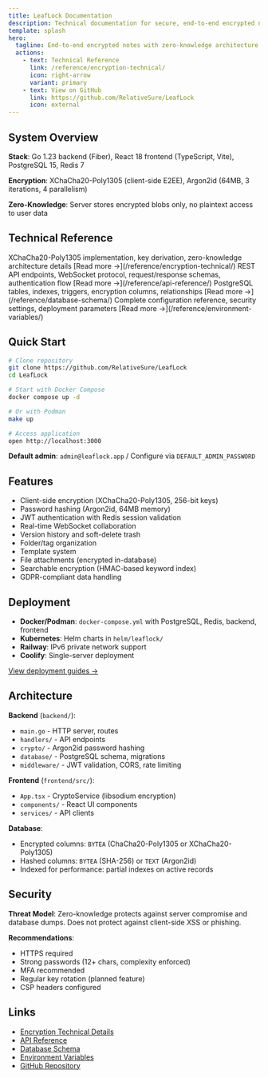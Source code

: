 ```yaml
---
title: LeafLock Documentation
description: Technical documentation for secure, end-to-end encrypted notes with zero-knowledge architecture
template: splash
hero:
  tagline: End-to-end encrypted notes with zero-knowledge architecture. Technical documentation for developers and operators.
  actions:
    - text: Technical Reference
      link: /reference/encryption-technical/
      icon: right-arrow
      variant: primary
    - text: View on GitHub
      link: https://github.com/RelativeSure/LeafLock
      icon: external
---
```



## System Overview

**Stack**: Go 1.23 backend (Fiber), React 18 frontend (TypeScript, Vite), PostgreSQL 15, Redis 7

**Encryption**: XChaCha20-Poly1305 (client-side E2EE), Argon2id (64MB, 3 iterations, 4 parallelism)

**Zero-Knowledge**: Server stores encrypted blobs only, no plaintext access to user data

## Technical Reference

<CardGrid stagger>
  <Card title="Encryption Architecture" icon="approve-check">
    XChaCha20-Poly1305 implementation, key derivation, zero-knowledge architecture details
    [Read more →](/reference/encryption-technical/)
  </Card>
  <Card title="API Reference" icon="open-book">
    REST API endpoints, WebSocket protocol, request/response schemas, authentication flow
    [Read more →](/reference/api-reference/)
  </Card>
  <Card title="Database Schema" icon="setting">
    PostgreSQL tables, indexes, triggers, encryption columns, relationships
    [Read more →](/reference/database-schema/)
  </Card>
  <Card title="Environment Variables" icon="puzzle">
    Complete configuration reference, security settings, deployment parameters
    [Read more →](/reference/environment-variables/)
  </Card>
</CardGrid>

## Quick Start

```bash
# Clone repository
git clone https://github.com/RelativeSure/LeafLock
cd LeafLock

# Start with Docker Compose
docker compose up -d

# Or with Podman
make up

# Access application
open http://localhost:3000
```

**Default admin**: `admin@leaflock.app` / Configure via `DEFAULT_ADMIN_PASSWORD`

## Features

- Client-side encryption (XChaCha20-Poly1305, 256-bit keys)
- Password hashing (Argon2id, 64MB memory)
- JWT authentication with Redis session validation
- Real-time WebSocket collaboration
- Version history and soft-delete trash
- Folder/tag organization
- Template system
- File attachments (encrypted in-database)
- Searchable encryption (HMAC-based keyword index)
- GDPR-compliant data handling

## Deployment

- **Docker/Podman**: `docker-compose.yml` with PostgreSQL, Redis, backend, frontend
- **Kubernetes**: Helm charts in `helm/leaflock/`
- **Railway**: IPv6 private network support
- **Coolify**: Single-server deployment

[View deployment guides →](/deployment/)

## Architecture

**Backend** (`backend/`):
- `main.go` - HTTP server, routes
- `handlers/` - API endpoints
- `crypto/` - Argon2id password hashing
- `database/` - PostgreSQL schema, migrations
- `middleware/` - JWT validation, CORS, rate limiting

**Frontend** (`frontend/src/`):
- `App.tsx` - CryptoService (libsodium encryption)
- `components/` - React UI components
- `services/` - API clients

**Database**:
- Encrypted columns: `BYTEA` (ChaCha20-Poly1305 or XChaCha20-Poly1305)
- Hashed columns: `BYTEA` (SHA-256) or `TEXT` (Argon2id)
- Indexed for performance: partial indexes on active records

## Security

**Threat Model**: Zero-knowledge protects against server compromise and database dumps. Does not protect against client-side XSS or phishing.

**Recommendations**:
- HTTPS required
- Strong passwords (12+ chars, complexity enforced)
- MFA recommended
- Regular key rotation (planned feature)
- CSP headers configured

## Links

- [Encryption Technical Details](/reference/encryption-technical/)
- [API Reference](/reference/api-reference/)
- [Database Schema](/reference/database-schema/)
- [Environment Variables](/reference/environment-variables/)
- [GitHub Repository](https://github.com/RelativeSure/LeafLock)
